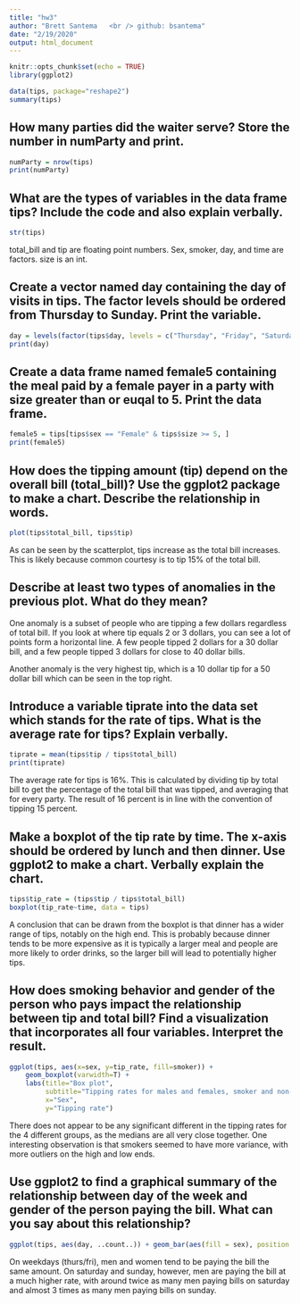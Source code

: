 ```yaml
---
title: "hw3"
author: "Brett Santema   <br /> github: bsantema"
date: "2/19/2020"
output: html_document
---
```


```r
knitr::opts_chunk$set(echo = TRUE)
library(ggplot2)
```

```r
data(tips, package="reshape2")
summary(tips)
```

## How many parties did the waiter serve? Store the number in numParty and print.
```r
numParty = nrow(tips)
print(numParty)
```

## What are the types of variables in the data frame tips? Include the code and also explain verbally.
```r
str(tips)
```
total_bill and tip are floating point numbers. Sex, smoker, day, and time are factors. size is an int. 

## Create a vector named day containing the day of visits in tips. The factor levels should be ordered from Thursday to Sunday. Print the variable.
```r
day = levels(factor(tips$day, levels = c("Thursday", "Friday", "Saturday", "Sunday")))
print(day)
```

## Create a data frame named female5 containing the meal paid by a female payer in a party with size greater than or euqal to 5. Print the data frame.
```r
female5 = tips[tips$sex == "Female" & tips$size >= 5, ]
print(female5)
```

## How does the tipping amount (tip) depend on the overall bill (total_bill)? Use the ggplot2 package to make a chart. Describe the relationship in words.
```r
plot(tips$total_bill, tips$tip)
```

As can be seen by the scatterplot, tips increase as the total bill increases. This is likely because common courtesy is to tip 15% of the total bill. 

## Describe at least two types of anomalies in the previous plot. What do they mean?
One anomaly is a subset of people who are tipping a few dollars regardless of total bill. If you look at where tip equals 2 or 3 dollars, you can see a lot of points form a horizontal line. A few people tipped 2 dollars for a 30 dollar bill, and a few people tipped 3 dollars for close to 40 dollar bills.  

Another anomaly is the very highest tip, which is a 10 dollar tip for a 50 dollar bill which can be seen in the top right. 

## Introduce a variable tiprate into the data set which stands for the rate of tips. What is the average rate for tips? Explain verbally.
```r
tiprate = mean(tips$tip / tips$total_bill)
print(tiprate)
```

The average rate for tips is 16%. This is calculated by dividing tip by total bill to get the percentage of the total bill that was tipped, and averaging that for every party. The result of 16 percent is in line with the convention of tipping 15 percent. 

## Make a boxplot of the tip rate by time. The x-axis should be ordered by lunch and then dinner. Use ggplot2 to make a chart. Verbally explain the chart.
```r
tips$tip_rate = (tips$tip / tips$total_bill)
boxplot(tip_rate~time, data = tips)
```

A conclusion that can be drawn from the boxplot is that dinner has a wider range of tips, notably on the high end. This is probably because dinner tends to be more expensive as it is typically a larger meal and people are more likely to order drinks, so the larger bill will lead to potentially higher tips. 

## How does smoking behavior and gender of the person who pays impact the relationship between tip and total bill? Find a visualization that incorporates all four variables. Interpret the result.
```r
ggplot(tips, aes(x=sex, y=tip_rate, fill=smoker)) + 
    geom_boxplot(varwidth=T) + 
    labs(title="Box plot", 
         subtitle="Tipping rates for males and females, smoker and non-smoker",
         x="Sex",
         y="Tipping rate")
```

There does not appear to be any significant different in the tipping rates for the 4 different groups, as the medians are all very close together. One interesting observation is that smokers seemed to have more variance, with more outliers on the high and low ends. 

## Use ggplot2 to find a graphical summary of the relationship between day of the week and gender of the person paying the bill. What can you say about this relationship?
```r
ggplot(tips, aes(day, ..count..)) + geom_bar(aes(fill = sex), position = "dodge")
```
On weekdays (thurs/fri), men and women tend to be paying the bill the same amount. On saturday and sunday, however, men are paying the bill at a much higher rate, with around twice as many men paying bills on saturday and almost 3 times as many men paying bills on sunday. 
